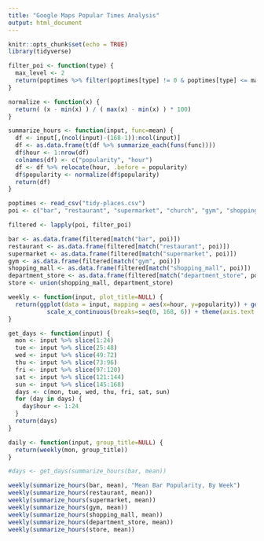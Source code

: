 ```yaml
---
title: "Google Maps Popular Times Analysis"
output: html_document
---
```


```r
knitr::opts_chunk$set(echo = TRUE)
library(tidyverse)
```

```r
filter_poi <- function(type) {
  max_level <- 2
  return(poptimes %>% filter(poptimes[type] != 0 & poptimes[type] <= max_level))
}

normalize <- function(x) {
  return( (x - min(x) ) / ( max(x) - min(x) ) * 100)
}

summarize_hours <- function(input, func=mean) {
  df <- input[,(ncol(input)-(168-1)):ncol(input)]
  df <- as.data.frame(t(df %>% summarize_each(funs(func))))
  df$hour <- 1:nrow(df)
  colnames(df) <- c("popularity", "hour")
  df <- df %>% relocate(hour, .before = popularity)
  df$popularity <- normalize(df$popularity)
  return(df)
}
```

```r
poptimes <- read_csv("tidy-places.csv")
poi <- c("bar", "restaurant", "supermarket", "church", "gym", "shopping_mall", "store", "department_store")

filtered <- lapply(poi, filter_poi)

bar <- as.data.frame(filtered[match("bar", poi)])
restaurant <- as.data.frame(filtered[match("restaurant", poi)])
supermarket <- as.data.frame(filtered[match("supermarket", poi)])
gym <- as.data.frame(filtered[match("gym", poi)])
shopping_mall <- as.data.frame(filtered[match("shopping_mall", poi)])
department_store <- as.data.frame(filtered[match("department_store", poi)])
store <- union(shopping_mall, department_store)
```

```r

weekly <- function(input, plot_title=NULL) {
  return(ggplot(data = input, mapping = aes(x=hour, y=popularity)) + geom_bar(stat="identity", fill="gray50") + theme_minimal() + labs(title=plot_title, x="Hour of Week (Mon-Sun)", y="Popularity") +
           scale_x_continuous(breaks=seq(0, 168, 6)) + theme(axis.text.x = element_text(angle = 90, vjust = 0.5, hjust=1)))
}

get_days <- function(input) {
  mon <- input %>% slice(1:24)
  tue <- input %>% slice(25:48)
  wed <- input %>% slice(49:72)
  thu <- input %>% slice(73:96)
  fri <- input %>% slice(97:120)
  sat <- input %>% slice(121:144)
  sun <- input %>% slice(145:168)
  days <- c(mon, tue, wed, thu, fri, sat, sun)
  for (day in days) {
    day$hour <- 1:24
  }
  return(days)
}

daily <- function(input, group_title=NULL) {
  return(weekly(mon, group_title))
}

#days <- get_days(summarize_hours(bar, mean))

weekly(summarize_hours(bar, mean), "Mean Bar Popularity, By Week")
weekly(summarize_hours(restaurant, mean))
weekly(summarize_hours(supermarket, mean))
weekly(summarize_hours(gym, mean))
weekly(summarize_hours(shopping_mall, mean))
weekly(summarize_hours(department_store, mean))
weekly(summarize_hours(store, mean))


```
